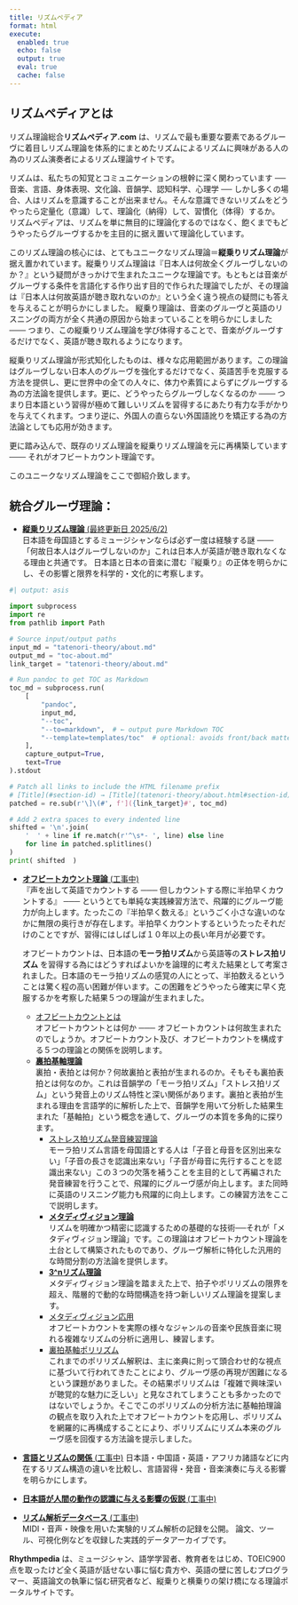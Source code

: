 ```yaml
---
title: リズムペディア
format: html
execute:
  enabled: true
  echo: false
  output: true
  eval: true
  cache: false
---
```

## リズムペディアとは

リズム理論総合**リズムペディア.com** は、リズムで最も重要な要素であるグルーヴに着目しリズム理論を体系的にまとめたリズムによるリズムに興味がある人の為のリズム演奏者によるリズム理論サイトです。

 リズムは、私たちの知覚とコミュニケーションの根幹に深く関わっています ── 音楽、言語、身体表現、文化論、音韻学、認知科学、心理学 ── しかし多くの場合、人はリズムを意識することが出来ません。そんな意識できないリズムをどうやったら定量化（意識）して、理論化（納得）して、習慣化（体得）するか。 リズムペディアは、リズムを単に無目的に理論化するのではなく、飽くまでもどうやったらグルーヴするかを主目的に据え置いて理論化しています。

このリズム理論の核心には、とてもユニークなリズム理論＝**縦乗りリズム理論**が据え置かれています。縦乗りリズム理論は『日本人は何故全くグルーヴしないのか？』という疑問がきっかけで生まれたユニークな理論です。もともとは音楽がグルーヴする条件を言語化する作り出す目的で作られた理論でしたが、その理論は『日本人は何故英語が聴き取れないのか』という全く違う視点の疑問にも答えを与えることが明らかにしました。 縦乗り理論は、音楽のグルーヴと英語のリスニングの両方が全く共通の原因から始まっていることを明らかにしました  ─── つまり、この縦乗りリズム理論を学び体得することで、音楽がグルーヴするだけでなく、英語が聴き取れるようになります。

縦乗りリズム理論が形式知化したものは、様々な応用範囲があります。この理論はグルーヴしない日本人のグルーヴを強化するだけでなく、英語苦手を克服する方法を提供し、更に世界中の全ての人々に、体力や素質によらずにグルーヴする為の方法論を提供します。更に、どうやったらグルーヴしなくなるのか ─── つまり日本語という習得が極めて難しいリズムを習得するにあたり有力な手がかりを与えてくれます。つまり逆に、外国人の直らない外国語訛りを矯正する為の方法論としても応用が効きます。

更に踏み込んで、既存のリズム理論を縦乗りリズム理論を元に再構築しています ─── それがオフビートカウント理論です。

このユニークなリズム理論をここで御紹介致します。

## 統合グルーヴ理論：

- [**縦乗りリズム理論** (最終更新日 2025/6/2)](                                          tatenori-theory/about.md)  
  日本語を母国語とするミュージシャンならば必ず一度は経験する謎 ─── 「何故日本人はグルーヴしないのか」これは日本人が英語が聴き取れなくなる理由と共通です。 日本語と日本の音楽に潜む『縦乗り』の正体を明らかにし、その影響と限界を科学的・文化的に考察します。

```python
#| output: asis

import subprocess
import re
from pathlib import Path

# Source input/output paths
input_md = "tatenori-theory/about.md"
output_md = "toc-about.md"
link_target = "tatenori-theory/about.md"

# Run pandoc to get TOC as Markdown
toc_md = subprocess.run(
    [
        "pandoc",
        input_md,
        "--toc",
        "--to=markdown",  # ← output pure Markdown TOC
        "--template=templates/toc"  # optional: avoids front/back matter
    ],
    capture_output=True,
    text=True
).stdout

# Patch all links to include the HTML filename prefix
# [Title](#section-id) → [Title](tatenori-theory/about.html#section-id)
patched = re.sub(r'\]\(#', f']({link_target}#', toc_md)

# Add 2 extra spaces to every indented line
shifted = '\n'.join(
    '  ' + line if re.match(r'^\s*- ', line) else line
    for line in patched.splitlines()
)
print( shifted  )
```

- [**オフビートカウント理論** (工事中)](offbeat-count-theory/about.md)  
    『声を出して英語でカウントする ─── 但しカウントする際に半拍早くカウントする』 ─── というとても単純な実践練習方法で、飛躍的にグルーヴ能力が向上します。たったこの『半拍早く数える』というごく小さな違いのなかに無限の奥行きが存在します。半拍早くカウントするというたったそれだけのことですが、習得にはしばしば１０年以上の長い年月が必要です。

    オフビートカウントは、日本語の**モーラ拍リズム**から英語等の**ストレス拍リズム** を習得する為にはどうすればよいかを論理的に考えた結果として考案されました。日本語のモーラ拍リズムの感覚の人にとって、半拍数えるということは驚く程の高い困難が伴います。この困難をどうやったら確実に早く克服するかを考察した結果５つの理論が生まれました。

    - [オフビートカウントとは](offbeat-count-theory/about.md)  
        オフビートカウントとは何か ─── オフビートカウントは何故生まれたのでしょうか。オフビートカウント及び、オフビートカウントを構成する５つの理論との関係を説明します。
  - **[裏拍基軸理論](offbeat-count-theory/beat-orientation.md)**  
        裏拍・表拍とは何か？何故裏拍と表拍が生まれるのか。そもそも裏拍表拍とは何なのか。これは音韻学の「モーラ拍リズム」「ストレス拍リズム」という発音上のリズム特性と深い関係があります。裏拍と表拍が生まれる理由を言語学的に解析した上で、音韻学を用いて分析した結果生まれた「基軸拍」という概念を通して、グルーヴの本質を多角的に探ります。
    - [ストレス拍リズム発音練習理論](offbeat-count-theory/phonetics.md)  
        モーラ拍リズム言語を母国語とする人は「子音と母音を区別出来ない」「子音の長さを認識出来ない」「子音が母音に先行することを認識出来ない」この３つの欠落を補うことを主目的として再編された発音練習を行うことで、飛躍的にグルーヴ感が向上します。また同時に英語のリスニング能力も飛躍的に向上します。この練習方法をここで説明します。
    - [**メタディヴィジョン理論** ](offbeat-count-theory/metadivision.md)  
        リズムを明確かつ精密に認識するための基礎的な技術──それが「メタディヴィジョン理論」です。この理論はオフビートカウント理論を土台として構築されたものであり、グルーヴ解析に特化した汎用的な時間分割の方法論を提供します。
    - [**3^nリズム理論** ](offbeat-count-theory/three-n-rhythm.md)  
        メタディヴィジョン理論を踏まえた上で、拍子やポリリズムの限界を超え、階層的で動的な時間構造を持つ新しいリズム理論を提案します。
    * [メタディヴィジョン応用](offbeat-count-theory/practical-metadivision.md)  
        オフビートカウントを実際の様々なジャンルの音楽や民族音楽に現れる複雑なリズムの分析に適用し、練習します。
    * [裏拍基軸ポリリズム](offbeat-count-theory/polyrhythm.md)  
        これまでのポリリズム解釈は、主に楽典に則って頭合わせ的な視点に基づいて行われてきたことにより、グルーヴ感の再現が困難になるという課題がありました。その結果ポリリズムは「複雑で興味深いが聴覚的な魅力に乏しい」と見なされてしまうことも多かったのではないでしょうか。そこでこのポリリズムの分析方法に基軸拍理論の観点を取り入れた上でオフビートカウントを応用し、ポリリズムを網羅的に再構成することにより、ポリリズムにリズム本来のグルーヴ感を回復する方法論を提示しました。
- [**言語とリズムの関係** (工事中)](practical-analysys/index.md)
    日本語・中国語・英語・アフリカ諸語などに内在するリズム構造の違いを比較し、言語習得・発音・音楽演奏に与える影響を明らかにします。
- [**日本語が人間の動作の認識に与える影響の仮説** (工事中) ](japanese-phonetic-hypothesys/index.md)  
- [**リズム解析データベース** (工事中)]( resources.qmd )  
  MIDI・音声・映像を用いた実験的リズム解析の記録を公開。
  論文、ツール、可視化例などを収録した実践的データアーカイブです。


<!--
これまでポリリズムは、頭合わせで解釈されて研究されてきたことから、グルーヴしないという問題がありました。ポリリズムが**難しいだけで面白くない**という評価を受ける原因となってきました。このポリリズムを、基軸拍理論を加味した上で全て網羅的に再構成し、本来あるべきグルーヴを取り戻す方法論を提供します。
-->


**Rhythmpedia** は、ミュージシャン、語学学習者、教育者をはじめ、TOEIC900点を取ったけど全く英語が話せない事に悩む貴方や、英語の壁に苦しむプログラマー、英語論文の執筆に悩む研究者など、縦乗りと横乗りの架け橋になる理論ポータルサイトです。


